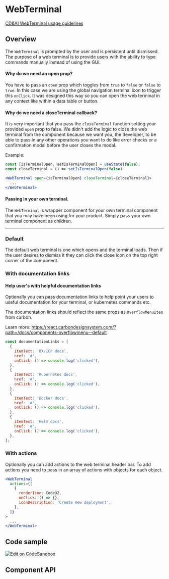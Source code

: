 
# WebTerminal

[CD&AI WebTerminal usage guidelines](https://pages.github.ibm.com/cdai-design/pal/patterns/web-terminal/)

## Overview

The `WebTerminal` is prompted by the user and is persistent until dismissed. The
purpose of a web terminal is to provide users with the ability to type commands
manually instead of using the GUI.

#### Why do we need an open prop?

You have to pass an `open` prop which toggles from `true` to `false` or `false`
to `true`. In this case we are using the global navigation terminal icon to
trigger this `onClick`. It was designed this way so you can open the web
terminal in any context like within a data table or button.

#### Why do we need a closeTerminal callback?

It is very important that you pass the `closeTerminal` function setting your
provided `open` prop to false. We didn't add the logic to close the web terminal
from the component because we want you, the developer, to be able to pass in any
other operations you want to do like error checks or a confirmation modal before
the user closes the modal.

Example:

```jsx
const [isTerminalOpen, setIsTerminalOpen] = useState(false);
const closeTerminal = () => setIsTerminalOpen(false)

<WebTerminal open={isTerminalOpen} closeTerminal={closeTerminal}>
  ...
</WebTerminal>
```

#### Passing in your own terminal.

The `WebTerminal` is wrapper component for your own terminal component that you
may have been using for your product. Simply pass your own terminal component as
children.

<hr />

### Default

The default web terminal is one which opens and the terminal loads. Then if the
user desires to dismiss it they can click the close icon on the top right corner
of the component.

<Canvas>
  <Story id={getStoryId(WebTerminal.displayName, 'default')} />
</Canvas>

### With documentation links

<Canvas>
  <Story id={getStoryId(WebTerminal.displayName, 'with-documentation-links')} />
</Canvas>

#### Help user's with helpful documentation links

Optionally you can pass documentation links to help point your users to useful
documentation for your terminal, or kubernetes commands etc.

The documentation links should reflect the same props as `OverflowMenuItem` from
carbon.

Learn more:
https://react.carbondesignsystem.com/?path=/docs/components-overflowmenu--default

```js
const documentationLinks = [
  {
    itemText: 'BX/ICP docs',
    href: '#',
    onClick: () => console.log('clicked'),
  },
  {
    itemText: 'Kubernetes docs',
    href: '#',
    onClick: () => console.log('clicked'),
  },
  {
    itemText: 'Docker docs',
    href: '#',
    onClick: () => console.log('clicked'),
  },
  {
    itemText: 'Helm docs',
    href: '#',
    onClick: () => console.log('clicked'),
  },
];
```

### With actions

<Canvas>
  <Story id={getStoryId(WebTerminal.displayName, 'with-actions')} />
</Canvas>

Optionally you can add actions to the web terminal header bar. To add actions
you need to pass in an array of actions with objects for each object.

```jsx
<WebTerminal
  actions={[
    {
      renderIcon: Code32,
      onClick: () => {},
      iconDescription: 'Create new deployment',
    },
  ]}
>
  ...
</WebTerminal>
```

## Code sample

[<img alt="Edit on CodeSandbox" src="https://codesandbox.io/static/img/play-codesandbox.svg" />](https://codesandbox.io/s/web-terminal-46k59)

## Component API

<ArgsTable of={WebTerminal} />
